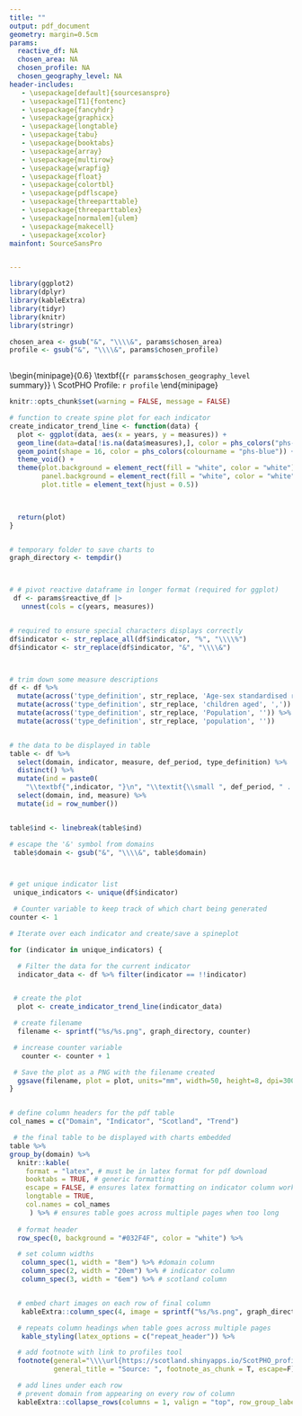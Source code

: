 ```yaml
---
title: ""
output: pdf_document
geometry: margin=0.5cm
params:
  reactive_df: NA
  chosen_area: NA
  chosen_profile: NA
  chosen_geography_level: NA
header-includes:
   - \usepackage[default]{sourcesanspro}
   - \usepackage[T1]{fontenc}
   - \usepackage{fancyhdr}
   - \usepackage{graphicx}
   - \usepackage{longtable}
   - \usepackage{tabu}
   - \usepackage{booktabs}
   - \usepackage{array}
   - \usepackage{multirow}
   - \usepackage{wrapfig}
   - \usepackage{float}
   - \usepackage{colortbl}
   - \usepackage{pdflscape}
   - \usepackage{threeparttable}
   - \usepackage{threeparttablex}
   - \usepackage[normalem]{ulem}
   - \usepackage{makecell}
   - \usepackage{xcolor}
mainfont: SourceSansPro


---
```



```r

library(ggplot2)
library(dplyr)
library(kableExtra)
library(tidyr)
library(knitr)
library(stringr)

chosen_area <- gsub("&", "\\\\&", params$chosen_area)
profile <- gsub("&", "\\\\&", params$chosen_profile)
  

```



  \begin{minipage}{0.6\textwidth}
    \raggedright
    \textbf{\large{`r params$chosen_geography_level` summary}} \\
    ScotPHO Profile: `r profile`
  \end{minipage}
  \hfill
  \begin{minipage}{0.3\textwidth}
    \raggedleft
    \includegraphics[width=100pt]{scotpho_reduced.png}
  \end{minipage}



```r
knitr::opts_chunk$set(warning = FALSE, message = FALSE) 
```


```r


# function to create spine plot for each indicator
create_indicator_trend_line <- function(data) {
  plot <- ggplot(data, aes(x = years, y = measures)) +
  geom_line(data=data[!is.na(data$measures),], color = phs_colors("phs-blue")) +
  geom_point(shape = 16, color = phs_colors(colourname = "phs-blue")) + 
  theme_void() +
  theme(plot.background = element_rect(fill = "white", color = "white"),
        panel.background = element_rect(fill = "white", color = "white"),
        plot.title = element_text(hjust = 0.5))


  
  return(plot)
}


# temporary folder to save charts to
graph_directory <- tempdir()



# # pivot reactive dataframe in longer format (required for ggplot)
 df <- params$reactive_df |>
   unnest(cols = c(years, measures))


# required to ensure special characters displays correctly
df$indicator <- str_replace_all(df$indicator, "%", "\\\\%")
df$indicator <- str_replace(df$indicator, "&", "\\\\&")



# trim down some measure descriptions
df <- df %>%
  mutate(across('type_definition', str_replace, 'Age-sex standardised rate', 'EASR')) %>%
  mutate(across('type_definition', str_replace, 'children aged', ',')) %>%
  mutate(across('type_definition', str_replace, 'Population', '')) %>%
  mutate(across('type_definition', str_replace, 'population', ''))


# the data to be displayed in table
table <- df %>%
  select(domain, indicator, measure, def_period, type_definition) %>%
  distinct() %>%
  mutate(ind = paste0(
    "\\textbf{",indicator, "}\n", "\\textit{\\small ", def_period, " . ", type_definition, "}"))%>%
  select(domain, ind, measure) %>%
  mutate(id = row_number())


table$ind <- linebreak(table$ind)

# escape the '&' symbol from domains 
 table$domain <- gsub("&", "\\\\&", table$domain)



# get unique indicator list
 unique_indicators <- unique(df$indicator)

 # Counter variable to keep track of which chart being generated
counter <- 1

# Iterate over each indicator and create/save a spineplot

for (indicator in unique_indicators) {

  # Filter the data for the current indicator
  indicator_data <- df %>% filter(indicator == !!indicator)


 # create the plot
  plot <- create_indicator_trend_line(indicator_data)

 # create filename
  filename <- sprintf("%s/%s.png", graph_directory, counter)

 # increase counter variable
   counter <- counter + 1

 # Save the plot as a PNG with the filename created
  ggsave(filename, plot = plot, units="mm", width=50, height=8, dpi=300)
}


# define column headers for the pdf table
col_names = c("Domain", "Indicator", "Scotland", "Trend")

```



```r

 # the final table to be displayed with charts embedded
table %>%
group_by(domain) %>%
  knitr::kable(
    format = "latex", # must be in latex format for pdf download
    booktabs = TRUE, # generic formatting
    escape = FALSE, # ensures latex formatting on indicator column works (i.e.bold/italics,linebreaks)
    longtable = TRUE,
    col.names = col_names
     ) %>% # ensures table goes across multiple pages when too long
  
  # format header
  row_spec(0, background = "#032F4F", color = "white") %>%

  # set column widths
   column_spec(1, width = "8em") %>% #domain column
   column_spec(2, width = "20em") %>% # indicator column
   column_spec(3, width = "6em") %>% # scotland column


  # embed chart images on each row of final column
   kableExtra::column_spec(4, image = sprintf("%s/%s.png", graph_directory, table$id), color = "white") %>%

  # repeats column headings when table goes across multiple pages
   kable_styling(latex_options = c("repeat_header")) %>%

  # add footnote with link to profiles tool
  footnote(general="\\\\url{https://scotland.shinyapps.io/ScotPHO_profiles_tool/}",
           general_title = "Source: ", footnote_as_chunk = T, escape=F) %>%

  # add lines under each row
  # prevent domain from appearing on every row of column 
  kableExtra::collapse_rows(columns = 1, valign = "top", row_group_label_position = "first", custom_latex_hline = 2:5, longtable_clean_cut = F)









```